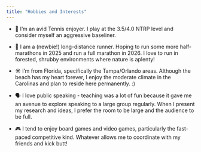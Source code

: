 ```yaml
---
title: "Hobbies and Interests"
---
```


- 🎾 I'm an avid Tennis enjoyer. I play at the 3.5/4.0 NTRP level and consider myself an aggressive baseliner.

- 🏃 I am a (newbie!) long-distance runner. Hoping to run some more half-marathons in 2025 and run a full marathon in 2026. I love to run in forested, shrubby environments where nature is aplenty!

- ☀️️ I'm from Florida, specifically the Tampa/Orlando areas. Although the beach has my heart forever, I enjoy the moderate climate in the Carolinas and plan to reside here permanently. :)

- 🗣️ I love public speaking - teaching was a lot of fun because it gave me an avenue to explore speaking to a large group regularly. When I present my research and ideas, I prefer the room to be large and the audience to be full.

- 🎮 I tend to enjoy board games and video games, particularly the fast-paced competitive kind. Whatever allows me to coordinate with my friends and kick butt!
